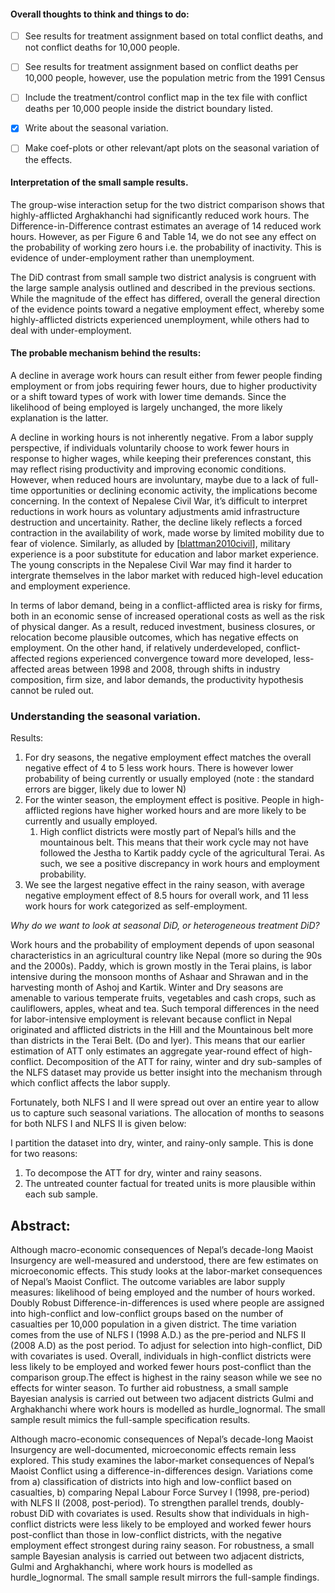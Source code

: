 #### Overall thoughts to think and things to do:

-   [ ] See results for treatment assignment based on total conflict deaths, and not conflict deaths for 10,000 people.

-   [ ] See results for treatment assignment based on conflict deaths per 10,000 people, however, use the population metric from the 1991 Census

-   [ ] Include the treatment/control conflict map in the tex file with conflict deaths per 10,000 people inside the district boundary listed.

-   [x] Write about the seasonal variation.

-   [ ] Make coef-plots or other relevant/apt plots on the seasonal variation of the effects.

#### Interpretation of the small sample results.

The group-wise interaction setup for the two district comparison shows that highly-afflicted Arghakhanchi had significantly reduced work hours. The Difference-in-Difference contrast estimates an average of 14 reduced work hours. However, as per Figure 6 and Table 14, we do not see any effect on the probability of working zero hours i.e. the probability of inactivity. This is evidence of under-employment rather than unemployment.

The DiD contrast from small sample two district analysis is congruent with the large sample analysis outlined and described in the previous sections. While the magnitude of the effect has differed, overall the general direction of the evidence points toward a negative employment effect, whereby some highly-afflicted districts experienced unemployment, while others had to deal with under-employment.

#### The probable mechanism behind the results:

A decline in average work hours can result either from fewer people finding employment or from jobs requiring fewer hours, due to higher productivity or a shift toward types of work with lower time demands. Since the likelihood of being employed is largely unchanged, the more likely explanation is the latter.

A decline in working hours is not inherently negative. From a labor supply perspective, if individuals voluntarily choose to work fewer hours in response to higher wages, while keeping their preferences constant, this may reflect rising productivity and improving economic conditions. However, when reduced hours are involuntary, maybe due to a lack of full-time opportunities or declining economic activity, the implications become concerning. In the context of Nepalese Civil War, it's difficult to interpret reductions in work hours as voluntary adjustments amid infrastructure destruction and uncertainity. Rather, the decline likely reflects a forced contraction in the availability of work, made worse by limited mobility due to fear of violence. Similarly, as alluded by [[blattman2010civil](#LyXCite-blattman2010civil)], military experience is a poor substitute for education and labor market experience. The young conscripts in the Nepalese Civil War may find it harder to intergrate themselves in the labor market with reduced high-level education and employment experience.

In terms of labor demand, being in a conflict-afflicted area is risky for firms, both in an economic sense of increased operational costs as well as the risk of physical danger. As a result, reduced investment, business closures, or relocation become plausible outcomes, which has negative effects on employment. On the other hand, if relatively underdeveloped, conflict-affected regions experienced convergence toward more developed, less-affected areas between 1998 and 2008, through shifts in industry composition, firm size, and labor demands, the productivity hypothesis cannot be ruled out.

### Understanding the seasonal variation.

Results:

1.  For dry seasons, the negative employment effect matches the overall negative effect of 4 to 5 less work hours. There is however lower probability of being currently or usually employed (note : the standard errors are bigger, likely due to lower N)
2.  For the winter season, the employment effect is positive. People in high-afflicted regions have higher worked hours and are more likely to be currently and usually employed.
    1.  High conflict districts were mostly part of Nepal's hills and the mountainous belt. This means that their work cycle may not have followed the Jestha to Kartik paddy cycle of the agricultural Terai. As such, we see a positive discrepancy in work hours and employment probability.
3.  We see the largest negative effect in the rainy season, with average negative employment effect of 8.5 hours for overall work, and 11 less work hours for work categorized as self-employment.

*Why do we want to look at seasonal DiD, or heterogeneous treatment DiD?*

Work hours and the probability of employment depends of upon seasonal characteristics in an agricultural country like Nepal (more so during the 90s and the 2000s). Paddy, which is grown mostly in the Terai plains, is labor intensive during the monsoon months of Ashaar and Shrawan and in the harvesting month of Ashoj and Kartik. Winter and Dry seasons are amenable to various temperate fruits, vegetables and cash crops, such as cauliflowers, apples, wheat and tea. Such temporal differences in the need for labor-intensive employment is relevant because conflict in Nepal originated and afflicted districts in the Hill and the Mountainous belt more than districts in the Terai Belt. (Do and Iyer). This means that our earlier estimation of ATT only estimates an aggregate year-round effect of high-conflict. Decomposition of the ATT for rainy, winter and dry sub-samples of the NLFS dataset may provide us better insight into the mechanism through which conflict affects the labor supply.

Fortunately, both NLFS I and II were spread out over an entire year to allow us to capture such seasonal variations. The allocation of months to seasons for both NLFS I and NLFS II is given below:

I partition the dataset into dry, winter, and rainy-only sample. This is done for two reasons:

1.  To decompose the ATT for dry, winter and rainy seasons.
2.  The untreated counter factual for treated units is more plausible within each sub sample.




## Abstract:

Although macro-economic consequences of Nepal's decade-long Maoist Insurgency are well-measured and understood, there are few estimates on microeconomic effects. This study looks at the labor-market consequences of Nepal's Maoist Conflict. The outcome variables are labor supply measures: likelihood of being employed and the number of hours worked. Doubly Robust Difference-in-differences is used where people are assigned into high-conflict and low-conflict groups based on the number of casualties per 10,000 population in a given district. The time variation comes from the use of NLFS I (1998 A.D.) as the pre-period and NLFS II (2008 A.D) as the post period. To adjust for selection into high-conflict, DiD with covariates is used. Overall, individuals in high-conflict districts were less likely to be employed and worked fewer hours post-conflict than the comparison group.The effect is highest in the rainy season while we see no effects for winter season. To further aid robustness, a small sample Bayesian analysis is carried out between two adjacent districts Gulmi and Arghakhanchi where work hours is modelled as hurdle_lognormal. The small sample result mimics the full-sample specification results.


Although macro-economic consequences of Nepal's decade-long Maoist Insurgency are well-documented, microeconomic effects remain less explored. This study examines the labor-market consequences of Nepal's Maoist Conflict using a difference-in-differences design. Variations come from a) classification of districts into high and low-conflict based on casualties, b) comparing Nepal Labour Force Survey I (1998, pre-period) with NLFS II (2008, post-period). To strengthen parallel trends, doubly-robust DiD with covariates is used. Results show that individuals in high-conflict districts were less likely to be employed and worked fewer hours post-conflict than those in low-conflict districts, with the negative employment effect strongest during rainy season. For robustness, a small sample Bayesian analysis is carried out between two adjacent districts, Gulmi and Arghakhanchi, where work hours is modelled as hurdle_lognormal. The small sample result mirrors the full-sample findings.


